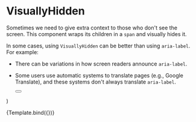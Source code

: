 

<Meta title="Components/VisuallyHidden" component={VisuallyHidden} />

# VisuallyHidden

Sometimes we need to give extra context to those who don't see the screen.
This component wraps its children in a `span` and visually hides it.

In some cases, using `VisuallyHidden` can be better than using `aria-label`.
For example:

- There can be variations in how screen readers announce `aria-label`.
- Some users use automatic systems to translate pages (e.g., Google Translate), and these systems don't always translate `aria-label`.

  <Button icon="settings" circle>
    <VisuallyHidden {...args} />
  </Button>
)

<Canvas>
  <Story name="Default" args={{ children: 'Stillingar' }}>
    {Template.bind({})}
  </Story>
</Canvas>
